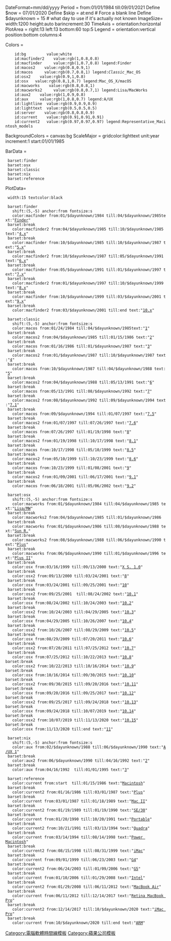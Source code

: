 <timeline>
DateFormat=mm/dd/yyyy
Period = from:01/01/1984 till:09/01/2021
Define $now = 07/01/2020
Define $skip = at:end # Force a blank line
Define $dayunknown = 15 # what day to use if it's actually not known
ImageSize= width:1200 height:auto barincrement:30
TimeAxis = orientation:horizontal
PlotArea = right:13 left:13 bottom:60 top:5
Legend = orientation:vertical position:bottom columns:4

Colors =
     id:bg         value:white
     id:macfinder2    value:rgb(1,0.8,0.8)
     id:macfinder     value:rgb(1,0.7,0.8) legend:Finder
     id:macos2    value:rgb(0.8,0.9,1)
     id:macos     value:rgb(0.7,0.8,1) legend:''Classic''_Mac_OS
     id:osx2    value:rgb(0.9,1,0.8)
     id:osx   value:rgb(0.8,1,0.7) legend:Mac_OS_X/macOS
     id:macworks    value:rgb(0.8,0.8,1)
     id:macworks2     value:rgb(0.8,0.7,1) legend:Lisa/MacWorks
     id:aux2    value:rgb(1,0.9,0.8)
     id:aux     value:rgb(1,0.8,0.7) legend:A/UX
     id:lightline  value:rgb(0.9,0.9,0.9)
     id:lighttext  value:rgb(0.5,0.5,0.5)
     id:server    value:rgb(0.8,0.8,0.9)
     id:current    value:rgb(0.91,0.91,0.91)
     id:current2   value:rgb(0.97,0.97,0.97) legend:Representative_Macintosh_models

BackgroundColors = canvas:bg
ScaleMajor = gridcolor:lighttext unit:year increment:1 start:01/01/1985

BarData = 
  barset:finder
  barset:osx
  barset:classic
  barset:nix
  barset:reference

PlotData=
  width:15 textcolor:black

  barset:finder
    shift:(5,-5) anchor:from fontsize:s
    color:macfinder from:01/$dayunknown/1984 till:04/$dayunknown/1985text:"[[Finder]]"
  barset:break
    color:macfinder2 from:04/$dayunknown/1985 till:10/$dayunknown/1985 text:"[[Finder|4.x]]"
  barset:break
    color:macfinder from:10/$dayunknown/1985 till:10/$dayunknown/1987 text:"[[Finder|5.x]]"
  barset:break
    color:macfinder2 from:10/$dayunknown/1987 till:05/$dayunknown/1991 text:"[[Finder|6.x]]"
  barset:break
    color:macfinder from:05/$dayunknown/1991 till:01/$dayunknown/1997 text:"[[Finder|7.x]]"
  barset:break
    color:macfinder2 from:01/$dayunknown/1997 till:10/$dayunknown/1999 text:"[[Finder|8.x]]"
  barset:break
    color:macfinder from:10/$dayunknown/1999 till:03/$dayunknown/2001 text:"[[Finder|9.x]]"
  barset:break
    color:macfinder2 from:03/$dayunknown/2001 till:end text:"[[Finder|10.x]]"

  barset:classic
    shift:(5,-5) anchor:from fontsize:s
    color:macos from:01/24/1984 till:04/$dayunknown/1985text:"[[System 1|1]]"
  barset:break
    color:macos2 from:04/$dayunknown/1985 till:01/15/1986 text:"[[Classic Mac OS|2]]"
  barset:break
    color:macos from:01/16/1986 till:01/$dayunknown/1987 text:"[[Classic Mac OS|3]]"
  barset:break
    color:macos2 from:01/$dayunknown/1987 till:10/$dayunknown/1987 text:"[[Classic Mac OS|4]]"
  barset:break
    color:macos from:10/$dayunknown/1987 till:04/$dayunknown/1988 text:"[[Classic Mac OS|5]]"
  barset:break
    color:macos2 from:04/$dayunknown/1988 till:05/13/1991 text:"[[System 6|6]]"
  barset:break
    color:macos from:05/13/1991 till:08/$dayunknown/1992 text:"[[System 7|7]]"
  barset:break
    color:macos2 from:08/$dayunknown/1992 till:09/$dayunknown/1994 text:"[[System 7|7.1]]"
  barset:break
    color:macos from:09/$dayunknown/1994 till:01/07/1997 text:"[[System 7|7.5]]"
  barset:break
    color:macos2 from:01/07/1997 till:07/26/1997 text:"[[System 7|7.6]]"
  barset:break
    color:macos from:07/26/1997 till:01/19/1998 text:"[[Mac OS 8|8]]"
  barset:break
    color:macos2 from:01/19/1998 till:10/17/1998 text:"[[Mac OS 8|8.1]]"
  barset:break
    color:macos from:10/17/1998 till:05/10/1999 text:"[[Mac OS 8|8.5]]"
  barset:break
    color:macos2 from:05/10/1999 till:10/23/1999 text:"[[Mac OS 8|8.6]]"
  barset:break
    color:macos from:10/23/1999 till:01/08/2001 text:"[[Mac OS 9|9]]"
  barset:break
    color:macos2 from:01/09/2001 till:06/17/2001 text:"[[Mac OS 9|9.1]]"
  barset:break
    color:macos from:06/18/2001 till:05/06/2002 text:"[[Mac OS 9|9.2]]"

  barset:osx
    shift:(5,-5) anchor:from fontsize:s
    color:macworks from:01/$dayunknown/1984 till:04/$dayunknown/1985 text:"[[MacWorks XL|Lisa/MW]]"
  barset:break
    color:macworks2 from:04/$dayunknown/1985 till:01/$dayunknown/1986
  barset:break
    color:macworks from:01/$dayunknown/1986 till:08/$dayunknown/1988 text:"[[Sun Remarketing|Sun R.]]"
  barset:break
    color:macworks2 from:08/$dayunknown/1988 till:06/$dayunknown/1990 text:"[[MacWorks XL|Plus]]"
  barset:break
    color:macworks from:06/$dayunknown/1990 till:01/$dayunknown/1996 text:"[[MacWorks XL|Plus II]]"
  barset:break
    color:osx from:03/16/1999 till:09/13/2000 text:"[[Mac OS X Server 1.0|X S. 1.0]]"
  barset:break
    color:osx2 from:09/13/2000 till:03/24/2001 text:"[[Mac OS X公開測試版|β]]"
  barset:break
    color:osx from:03/24/2001 till:09/25/2001 text:"[[Mac OS X v10.0|10]]"
  barset:break
    color:osx2 from:09/25/2001  till:08/24/2002 text:"[[Mac OS X v10.1|10.1]]"
  barset:break
    color:osx from:08/24/2002 till:10/24/2003 text:"[[Mac OS X v10.2|10.2]]"
  barset:break
    color:osx2 from:10/24/2003 till:04/29/2005 text:"[[Mac OS X Panther|10.3]]"
  barset:break
    color:osx from:04/29/2005 till:10/26/2007 text:"[[Mac OS X Tiger|10.4]]"
  barset:break
    color:osx2 from:10/26/2007 till:08/29/2009 text:"[[Mac OS X Leopard|10.5]]"
  barset:break
    color:osx from:08/29/2009 till:07/20/2011 text:"[[Mac OS X Snow Leopard|10.6]]"
  barset:break
    color:osx2 from:07/20/2011 till:07/25/2012 text:"[[Mac OS X Lion|10.7]]"
  barset:break
    color:osx from:07/25/2012 till:10/22/2013 text:"[[OS X Mountain Lion|10.8]]"
 barset:break
    color:osx2 from:10/22/2013 till:10/16/2014 text:"[[OS X Mavericks|10.9]]"
 barset:break
    color:osx from:10/16/2014 till:09/30/2015 text:"[[OS X Yosemite|10.10]]"
 barset:break
    color:osx2 from:09/30/2015 till:09/20/2016 text:"[[OS X El Capitan|10.11]]"
 barset:break
    color:osx from:09/20/2016 till:09/25/2017 text:"[[MacOS Sierra|10.12]]"
 barset:break
    color:osx2 from:09/25/2017 till:09/24/2018 text:"[[MacOS High Sierra|10.13]]"
 barset:break
    color:osx from:09/24/2018 till:10/07/2019 text:"[[MacOS Mojave|10.14]]"
 barset:break
    color:osx2 from:10/07/2019 till:11/13/2020 text:"[[MacOS Catalina|10.15]]"
 barset:break
    color:osx from:11/13/2020 till:end text:"[[MacOS Big Sur|11]]"

  barset:nix
    shift:(5,-5) anchor:from fontsize:s
    color:aux from:02/$dayunknown/1988 till:06/$dayunknown/1990 text:"[[A/UX|A/UX 1]]"
  barset:break
    color:aux2 from:06/$dayunknown/1990 till:04/16/1992 text:"[[A/UX|2]]"
  barset:break
    color:aux from:04/16/1992  till:01/01/1995 text:"[[A/UX|3]]"

  barset:reference
    color:current from:start  till:01/15/1986 text:"[[Macintosh 128K|Macintosh]]"
  barset:break
    color:current2 from:01/16/1986 till:03/01/1987 text:"[[Macintosh Plus|Plus]]"
  barset:break
    color:current from:03/01/1987 till:01/18/1989 text:"[[Macintosh II|Mac II]]"
  barset:break
    color:current2 from:01/19/1989 till:01/19/1990 text:"[[Macintosh SE/30|SE/30]]"
  barset:break
    color:current from:01/20/1990 till:10/20/1991 text:"[[Macintosh Portable|Portable]]"
  barset:break
    color:current2 from:10/21/1991 till:03/13/1994 text:"[[Macintosh Quadra|Quadra]]"
  barset:break
    color:current from:03/14/1994 till:08/14/1998 text:"[[Power Macintosh]]"
  barset:break
    color:current2 from:08/15/1998 till:08/31/1999 text:"[[IMac G3|iMac]]"
  barset:break
    color:current from:09/01/1999 till:06/23/2003 text:"[[Power Mac G4|G4]]"
  barset:break
    color:current2 from:06/24/2003 till:01/09/2006 text:"[[Power Mac G5|G5]]"
  barset:break
    color:current from:01/10/2006 till:01/29/2008 text:"[[Apple–Intel architecture|Intel]]"
  barset:break
    color:current2 from:01/29/2008 till:06/11/2012 text:"[[MacBook Air]]"
  barset:break
    color:current from:06/11/2012 till:12/14/2017 text:"[[MacBook Pro|Retina MacBook Pro]]"
  barset:break
    color:current2 from:12/14/2017 till:10/$dayunknown/2020 text:"[[IMac Pro|iMac Pro]]"
  barset:break
    color:current from:10/$dayunknown/2020 till:end text:"[[Mac向苹果芯片迁移|ARM]]"
</timeline><noinclude>
[[Category:電腦軟體時間線模板]]
[[Category:蘋果公司模板]]
</noinclude>